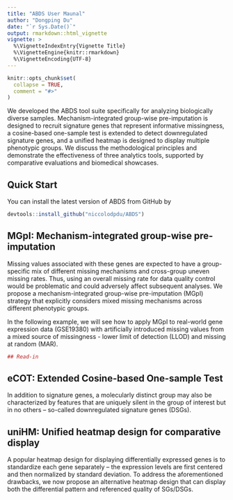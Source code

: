 ```yaml
---
title: "ABDS User Maunal"
author: "Dongping Du"
date: "`r Sys.Date()`"
output: rmarkdown::html_vignette
vignette: >
  %\VignetteIndexEntry{Vignette Title}
  %\VignetteEngine{knitr::rmarkdown}
  %\VignetteEncoding{UTF-8}
---
```


```r
knitr::opts_chunk$set(
  collapse = TRUE,
  comment = "#>"
)
```

We developed the ABDS tool suite specifically for analyzing biologically diverse samples. Mechanism-integrated group-wise pre-imputation is designed to recruit signature genes that represent informative missingness, a cosine-based one-sample test is extended to detect downregulated signature genes, and a unified heatmap is designed to display multiple phenotypic groups. We discuss the methodological principles and demonstrate the effectiveness of three analytics tools, supported by comparative evaluations and biomedical showcases.

## Quick Start
You can install the latest version of ABDS from GitHub by
```r
devtools::install_github("niccolodpdu/ABDS")
```

## MGpI: Mechanism-integrated group-wise pre-imputation
Missing values associated with these genes are expected to have a group-specific mix of different missing mechanisms and cross-group uneven missing rates. Thus, using an overall missing rate for data quality control would be problematic and could adversely affect subsequent analyses. We propose a mechanism-integrated group-wise pre-imputation (MGpI) strategy that explicitly considers mixed missing mechanisms across different phenotypic groups.

In the following example, we will see how to apply MGpI to real-world gene expression data (GSE19380) with artificially introduced missing values from a mixed source of missingness - lower limit of detection (LLOD) and missing at random (MAR). 
```r
## Read-in

```



## eCOT: Extended Cosine-based One-sample Test
In addition to signature genes, a molecularly distinct group may also be characterized by features that are uniquely silent in the group of interest but in no others – so-called downregulated signature genes (DSGs).

## uniHM: Unified heatmap design for comparative display
A popular heatmap design for displaying differentially expressed genes is to standardize each gene separately – the expression levels are first centered and then normalized by standard deviation. To address the aforementioned drawbacks, we now propose an alternative heatmap design that can display both the differential pattern and referenced quality of SGs/DSGs.
